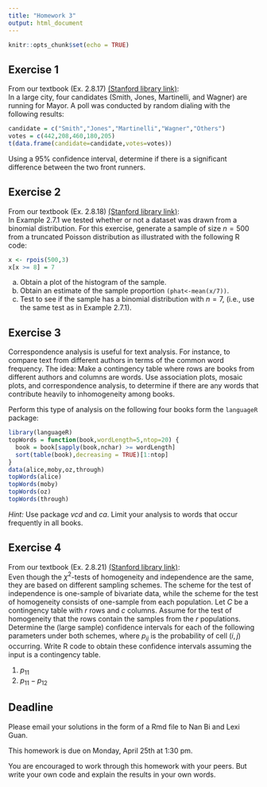 ```yaml
---
title: "Homework 3"
output: html_document
---
```


```r
knitr::opts_chunk$set(echo = TRUE)
```

## Exercise 1

From our textbook (Ex. 2.8.17) [(Stanford library link)](https://searchworks.stanford.edu/view/10718635):  
In a large city, four candidates (Smith, Jones, Martinelli, and Wagner) are running for Mayor. A poll was conducted by random dialing with the following results: 
```r
candidate = c("Smith","Jones","Martinelli","Wagner","Others")
votes = c(442,208,460,180,205)
t(data.frame(candidate=candidate,votes=votes))
```
Using a 95% confidence interval, determine if there is a significant difference between the two front runners.

## Exercise 2

From our textbook (Ex. 2.8.18) [(Stanford library link)](https://searchworks.stanford.edu/view/10718635):  
In Example 2.7.1 we tested whether or not a dataset was drawn from a binomial distribution. For this exercise, generate a sample of size $n = 500$ from a truncated Poisson distribution as illustrated with the following R code:
```r
x <- rpois(500,3)
x[x >= 8] = 7
```

(a) Obtain a plot of the histogram of the sample.
(b) Obtain an estimate of the sample proportion ``(phat<-mean(x/7))``.
(c) Test to see if the sample has a binomial distribution with $n = 7$, (i.e., use the same test as in Example 2.7.1).

## Exercise 3

Correspondence analysis is useful for text analysis. For instance, to compare text from different authors in terms of the common word frequency. The idea: Make a contingency table where rows are books from different authors and columns are words. Use association plots, mosaic plots, and correspondence analysis, to determine if there are any words that contribute heavily to inhomogeneity among books.

Perform this type of analysis on the following four books form the ``languageR`` package:

```r
library(languageR)
topWords = function(book,wordLength=5,ntop=20) {
  book = book[sapply(book,nchar) >= wordLength]
  sort(table(book),decreasing = TRUE)[1:ntop]
}
data(alice,moby,oz,through)
topWords(alice)
topWords(moby)
topWords(oz)
topWords(through)
```

*Hint:* Use package *vcd* and *ca*. Limit your analysis to words that occur frequently in all books.

## Exercise 4

From our textbook (Ex. 2.8.21) [(Stanford library link)](https://searchworks.stanford.edu/view/10718635):  
Even though the $\chi^2$-tests of homogeneity and independence are the same, they are based on different sampling schemes. The scheme for the test of independence is one-sample of bivariate data, while the scheme for the test of homogeneity consists of one-sample from each population. Let $C$ be a contingency table with $r$ rows and $c$ columns. Assume for the test of homogeneity that the rows contain the samples from the $r$ populations. Determine the (large sample) confidence intervals for each of the following parameters under both schemes, where $p_{ij}$ is the probability of cell $(i,j)$ occurring. Write R code to obtain these confidence intervals assuming the input is a contingency table.

1. $p_{11}$
2. $p_{11}−p_{12}$

## Deadline

Please email your solutions in the form of a Rmd file to Nan Bi and Lexi Guan.

This homework is due on Monday, April 25th at 1:30 pm.

You are encouraged to work through this homework with your peers. But write your own code and explain the results in your own words.
